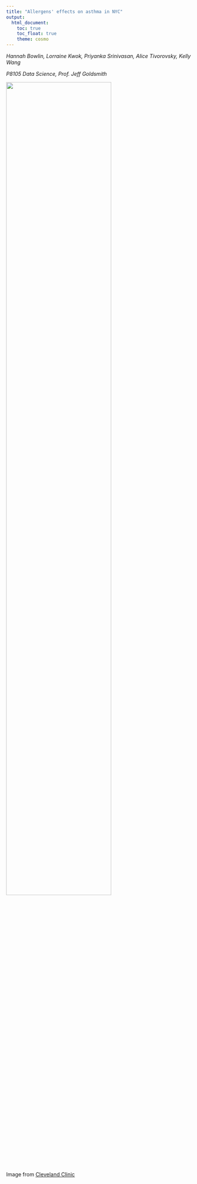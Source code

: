 ```yaml
---
title: "Allergens' effects on asthma in NYC"
output: 
  html_document:
    toc: true
    toc_float: true
    theme: cosmo
---
```


_Hannah Bowlin, Lorraine Kwok, Priyanka Srinivasan, Alice Tivorovsky, Kelly Wang_

_P8105 Data Science, Prof. Jeff Goldsmith_

<img align="center" img src="images/allergies.jpg" style="width:75%"/>  

Image from [Cleveland Clinic](https://health.clevelandclinic.org/3-reasons-why-your-indoor-allergies-are-worse-in-the-winter-and-how-to-fight-back/)



